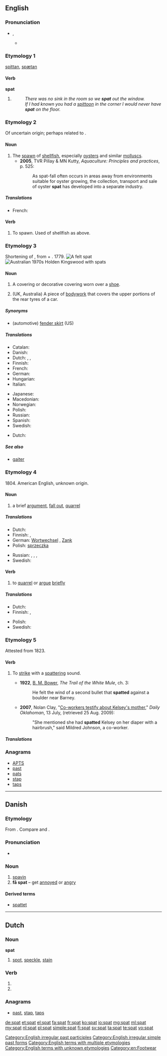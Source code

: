 {{also|şpat|spát|spät|ṣpät|spať}}
==English==

===Pronunciation===
* {{IPA|/spæt/}}, {{X-SAMPA|/sp{t/}}
** {{rhymes|æt}}

===Etymology 1===
{{etyl|ang}} [[spittan]], [[spætan]]

====Verb====
'''spat'''

# {{past of|spit}}
#: ''There was no sink in the room so we '''spat''' out the window.''
#: ''If I had known you had a [[spittoon]] in the corner I would never have '''spat''' on the floor.''

===Etymology 2===
Of uncertain origin; perhaps related to {{term|spit}}.

====Noun====
{{en-noun|-}}

# The [[spawn]] of [[shellfish]], especially [[oyster]]s and similar [[mollusc]]s.
#* '''2005''', TVR Pillay & MN Kutty, ''Aquaculture: Principles and practices'', p. 525:
#*: As spat-fall often occurs in areas away from environments suitable for oyster growing, the collection, transport and sale of oyster '''spat''' has developed into a separate industry.

=====Translations=====
{{trans-top|young of shellfish}}
* French: {{t|fr|naissain|m}}
{{trans-mid}}
{{trans-bottom}}

====Verb====
{{en-verb|spat|t|ing}}

# To spawn. Used of shellfish as above.

===Etymology 3===
Shortening of {{term|spatterdash|lang=en}}, from {{term|spatter|lang=en}} + {{term|dash|lang=en}}. 1779.
[[Image:Spat commons 2.JPG|thumb|A felt spat]]
[[Image:Holden with spats.jpg|thumb|Australian 1970s Holden Kingswood with spats]]

====Noun====
{{en-noun}}

# A covering or decorative covering worn over a [[shoe]].
# {{automotive}} (UK, Australia) A piece of [[bodywork]] that covers the upper portions of the rear tyres of a car.

=====Synonyms=====
* (automotive) [[fender skirt]] (US)

=====Translations=====

{{trans-top|covering or decorative covering worn over a shoe}}
* Catalan: {{t|ca|polaina|f}}
* Danish: {{t-|da|gamache|c}}
* Dutch: {{t|nl|gamasch}},  {{t|nl|overschoen}},  {{t|nl|overschoen}}
* Finnish: {{t-|fi|nilkkain}}
* French: {{t+|fr|guêtre|f}}
* German: {{t-|de|Gamasche|f}}
* Hungarian: {{t|hu|kamásni}}
* Italian: {{t-|it|uose}}
{{trans-mid}}
* Japanese: {{t|ja|スパッツ|tr=supattsu}}
* Macedonian: {{t|mk|гамаш|m|tr=gámaš}}
* Norwegian: {{t|no|gamasje}}
* Polish: {{t-|pl|getry|f|p}}
* Russian: {{t+|ru|гетра|f|tr=gétra}}
* Spanish: {{t-|es|polaina|f}}
* Swedish: {{t|sv|damask|c}}
{{trans-bottom}}
{{trans-top|fender skirt}}
* Dutch: {{t|nl|soort spatbord|n}}
{{trans-mid}}
{{trans-bottom}}

=====See also=====
* [[gaiter]]

===Etymology 4===
1804. American English, unknown origin.

====Noun====
{{en-noun}}

# a brief [[argument]], [[fall out]], [[quarrel]]

=====Translations=====
{{trans-top|quarrel}}
* Dutch: {{t+|nl|ruzie}}
* Finnish: {{t+|fi|kina}}, {{t-|fi|kahina}}
* German: [[Wortwechsel]] {{m}}, [[Zank]] {{m}}
* Polish: [[sprzeczka]] {{f}}
{{trans-mid}}
* Russian: {{t+|ru|спор|m|tr=spor}},  {{t|ru|размолвка|f|tr=razmólvka}},  {{t+|ru|ссора|f|tr=ssóra}},  {{t|ru|перебранка|f|tr=perebránka}}
* Swedish: {{t|sv|gräl}}
{{trans-bottom}}

====Verb====
{{en-verb|spat|t|ed}}

# to [[quarrel]] or [[argue]] [[briefly]]

=====Translations=====
{{trans-top|to quarrel}}
* Dutch: {{t|nl|ruzien|n}}
* Finnish: {{t-|fi|kinata}}, {{t-|fi|kahinoida}}
{{trans-mid}}
* Polish: {{t+|pl|sprzeczać się}}
* Swedish: {{t|sv|gräla}}
{{trans-bottom}}

===Etymology 5===
Attested from 1823.

====Verb====
{{en-verb|spat|t|ed}}

# {{transitive|and|intransitive}} To [[strike]] with a [[spatter]]ing sound.
#* '''1922''', [[w:B. M. Bower|B. M. Bower]], ''The Trail of the White Mule'', ch. 3:
#*: He felt the wind of a second bullet that '''spatted''' against a boulder near Barney.
#* '''2007''', Nolan Clay, "[http://www.accessmylibrary.com/coms2/summary_0286-31868615_ITM Co-workers testify about Kelsey's mother]," ''Daily Oklahoman'', 13 July, (retrieved 25 Aug. 2009):
#*: "She mentioned she had '''spatted''' Kelsey on her diaper with a hairbrush," said Mildred Johnson, a co-worker.

=====Translations=====
{{trans-top|to strike with spattering sound}}
{{trans-mid}}
{{trans-bottom}}

===Anagrams===
* [[APTS#English|APTS]]
* [[past#English|past]]
* [[pats#English|pats]]
* [[stap#English|stap]]
* [[taps#English|taps]]

[[Category:English irregular past participles]]
[[Category:English irregular simple past forms]]
[[Category:English terms with multiple etymologies]]
[[Category:English terms with unknown etymologies]]
[[Category:en:Footwear]]

----

==Danish==

===Etymology===
From {{etyl|gml|da}} {{term|spat|lang=gml}}. Compare {{etyl|de|-}} {{term|Spat|lang=de}} and {{etyl|sv|-}} {{term|spatt|lang=sv}}.

===Pronunciation===
* {{IPA|/spat/|[sb̥ad̥]|lang=da}}

===Noun===
{{da-noun|stem=spatt|en|-}}

# [[spavin]] {{gloss|disease  of horses characterized by a bony swelling developed on the hock as the result of inflammation of the bones}}
# '''få spat''' – get [[annoyed]] or [[angry]]

====Derived terms====
* [[spattet]]

----

==Dutch==

===Noun===
'''spat''' {{m}}

# [[spot]], [[speckle]], [[stain]]

===Verb===
{{head|nl}}

# {{nl-verb-form|p=123|n=sg|t=pres|m=ind|spatten}}
# {{nl-verb-form|m=imp|spatten}}

===Anagrams===
* [[past#Dutch|past]], [[stap#Dutch|stap]], [[taps#Dutch|taps]]

[[de:spat]]
[[et:spat]]
[[el:spat]]
[[fa:spat]]
[[fr:spat]]
[[ko:spat]]
[[io:spat]]
[[mg:spat]]
[[ml:spat]]
[[my:spat]]
[[nl:spat]]
[[pl:spat]]
[[simple:spat]]
[[fi:spat]]
[[sv:spat]]
[[ta:spat]]
[[te:spat]]
[[vo:spat]]
